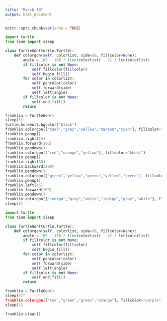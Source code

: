 ---
title: "March 10"
output: html_document
---

```{r setup, include=FALSE}
knitr::opts_chunk$set(echo = TRUE)
```

```{python}
import turtle
from time import sleep

class TurtleGon(turtle.Turtle):
    def colorgon(self, colorlist, side=50, fillcolor=None):
        angle = 180 - 180 * (len(colorlist) - 2) / len(colorlist)
        if fillcolor is not None:
            self.fillcolor(fillcolor)
            self.begin_fill()
        for color in colorlist:
            self.pencolor(color)
            self.forward(side)
            self.left(angle)
        if fillcolor is not None:
            self.end_fill()
        return

franklin = TurtleGon()
sleep(5)
turtle.Screen().bgcolor("black")
franklin.colorgon(["teal","gray","yellow","maroon","cyan"], fillcolor="orange")
franklin.penup()
franklin.right(15)
franklin.forward(190)
franklin.pendown()
franklin.colorgon(["red","orange","yellow"], fillcolor="khaki")
franklin.penup()
franklin.right(30)
franklin.backward(200)
franklin.pendown()
franklin.colorgon(["green","yellow","green","yellow","green"], fillcolor="gold")
franklin.penup()
franklin.left(45)
franklin.forward(200)
franklin.pendown()
franklin.colorgon(["indigo","gray","white","indigo","gray","white"], fillcolor="purple")
sleep(5)
```

```{python}
import turtle
from time import sleep

class TurtleGon(turtle.Turtle):
    def colorgon(self, colorlist, side=50, fillcolor=None):
        angle = 180 - 180 * (len(colorlist) - 2) / len(colorlist)
        if fillcolor is not None:
            self.fillcolor(fillcolor)
            self.begin_fill()
        for color in colorlist:
            self.pencolor(color)
            self.forward(side)
            self.left(angle)
        if fillcolor is not None:
            self.end_fill()
        return

franklin = TurtleGon()
sleep(5)"
franklin.colorgon(["red","green","green","orange"], fillcolor="purple")
sleep(5)
```

```{python}
franklin.clear()
```

